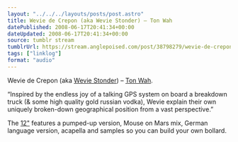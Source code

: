 ```yaml
---
layout: "../../../layouts/posts/post.astro"
title: Wevie de Crepon (aka Wevie Stonder) – Ton Wah
datePublished: 2008-06-17T20:41:34+00:00
dateUpdated: 2008-06-17T20:41:34+00:00
source: tumblr stream
tumblrUrl: https://stream.anglepoised.com/post/38798279/wevie-de-crepon-aka-wevie-stonder-ton-wah
tags: ["linklog"]
format: "audio"
---
```



<YouTube id="https://www.youtube.com/watch?v=bM4C8SL13tI" />

Wevie de Crepon (aka [Wevie Stonder][2]) &#8211; [Ton Wah][1].

&ldquo;Inspired by the endless joy of a talking GPS system on board a breakdown truck (& some high quality gold russian vodka), Wevie explain their own uniquely broken-down geographical position from a vast perspective.&rdquo;

The [12"][3] features a pumped-up version, Mouse on Mars mix, German language version, acapella and samples so you can build your own bollard.

[1]: https://www.youtube.com/watch?v=bM4C8SL13tI
[2]: http://www.weviestonder.com/
[3]: http://www.sonig.com/ic/page/137/shop_cid/16/shop_pid/48/ton_wah.html
